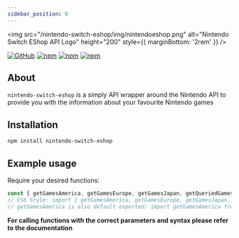 ```yaml
---
sidebar_position: 0
---
```


<div style={{ textAlign: 'center' }}>

<img
  src="/nintendo-switch-eshop/img/nintendoeshop.png"
  alt="Nintendo Switch EShop API Logo"
  height="200"
  style={{ marginBottom: '2rem' }}
/>

[![GitHub](https://img.shields.io/github/license/favna/nintendo-switch-eshop?logo=github&style=flat-square)](https://github.com/favna/nintendo-switch-eshop/blob/main/LICENSE)
[![npm](https://img.shields.io/npm/v/nintendo-switch-eshop?color=crimson&logo=npm&style=flat-square)](https://www.npmjs.com/package/nintendo-switch-eshop)
[![npm](https://img.shields.io/npm/dw/nintendo-switch-eshop?color=crimson&logo=npm&style=flat-square)](https://www.npmjs.com/package/nintendo-switch-eshop)
[![npm](https://img.shields.io/npm/dt/nintendo-switch-eshop?color=crimson&logo=npm&style=flat-square)](https://www.npmjs.com/package/nintendo-switch-eshop)

</div>

## About

`nintendo-switch-eshop` is a simply API wrapper around the Nintendo API to provide you with the information about your
favourite Nintendo games

## Installation

```bash npm2yarn
npm install nintendo-switch-eshop
```

## Example usage

Require your desired functions:

```javascript
const { getGamesAmerica, getGamesEurope, getGamesJapan, getQueriedGamesAmerica } = require('nintendo-switch-eshop');
// ES6 Style: import { getGamesAmerica, getGamesEurope, getGamesJapan, getQueriedGamesAmerica } from 'nintendo-switch-eshop';
// getGamesAmerica is also default exported: import getGamesAmerica from 'nintendo-switch-eshop';
```

**For calling functions with the correct parameters and syntax please refer to the documentation**
